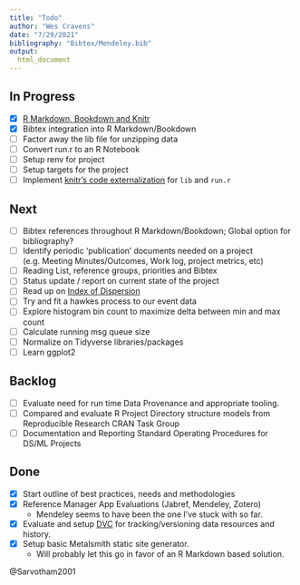 ```yaml
---
title: "Todo"
author: "Wes Cravens"
date: "7/29/2021"
bibliography: "Bibtex/Mendeley.bib"
output:
  html_document
---
```


## In Progress
- [x] [R Markdown, Bookdown and Knitr](https://bookdown.org/yihui/rmarkdown/)
- [x] Bibtex integration into R Markdown/Bookdown
- [ ] Factor away the lib file for unzipping data
- [ ] Convert run.r to an R Notebook
- [ ] Setup renv for project
- [ ] Setup targets for the project
- [ ] Implement  [knitr's code externalization](https://yihui.org/knitr/demo/externalization/) for `lib` and `run.r`

## Next 
- [ ] Bibtex references throughout R Markdown/Bookdown; Global option for bibliography?
- [ ] Identify periodic 'publication' documents needed on a project (e.g. Meeting Minutes/Outcomes, Work log, project metrics, etc)
- [ ] Reading List, reference groups, priorities and Bibtex
- [ ] Status update / report on current state of the project
- [ ] Read up on [Index of Dispersion](https://en.wikipedia.org/wiki/Index_of_dispersion)
- [ ] Try and fit a hawkes process to our event data
- [ ] Explore histogram bin count to maximize delta between min and max count
- [ ] Calculate running msg queue size
- [ ] Normalize on Tidyverse libraries/packages
- [ ] Learn ggplot2

## Backlog
- [ ] Evaluate need for run time Data Provenance and appropriate tooling.
- [ ] Compared and evaluate R Project Directory structure models from Reproducible Research CRAN Task Group
- [ ] Documentation and Reporting Standard Operating Procedures for DS/ML Projects

## Done
- [x] Start outline of best practices, needs and methodologies
- [x] Reference Manager App Evaluations (Jabref, Mendeley, Zotero)
  - Mendeley seems to have been the one I've stuck with so far.
- [x] Evaluate and setup [DVC](dvc.org) for tracking/versioning data resources and history.
- [x] Setup basic Metalsmith static site generator.
  - Will probably let this go in favor of an R Markdown based solution.
  
@Sarvotham2001
  
